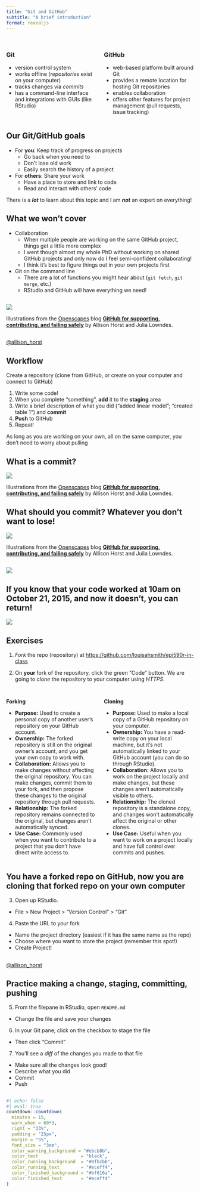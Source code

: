 ```yaml
---
title: "Git and GitHub"
subtitle: "A brief introduction"
format: revealjs
---
```


## 

::: columns
::: {.column width="50%"}
### Git

-   version control system
-   works offline (*repositories* exist on your computer)
-   tracks changes via *commits*
-   has a command-line interface and integrations with GUIs (like RStudio)
:::

::: {.column width="50%"}
### GitHub

-   web-based platform built around Git
-   provides a remote location for hosting Git repositories
-   enables collaboration
-   offers other features for project management (pull requests, issue tracking)
:::
:::

## Our Git/GitHub goals

-   For **you**: Keep track of progress on projects
    -   Go back when you need to
    -   Don't lose old work
    -   Easily search the history of a project
-   For **others**: Share your work
    -   Have a place to store and link to code
    -   Read and interact with others' code

There is a ***lot*** to learn about this topic and I am ***not*** an expert on everything!

## What we won't cover {.smaller}

-   Collaboration
    -   When multiple people are working on the same GitHub project, things get a little more complex
    -   I went though almost my whole PhD without working on shared GitHub projects and only now do I feel semi-confident collaborating!
    -   I think it's best to figure things out in your own projects first
-   Git on the command line
    -   There are a lot of functions you might hear about (`git fetch`, `git merge`, etc.)
    -   RStudio and GitHub will have everything we need!

## 

![](images/github_friends.png)

::: aside
Illustrations from the [Openscapes](https://www.openscapes.org/) blog [**GitHub for supporting, contributing, and failing safely**](https://www.openscapes.org/blog/2022/05/27/github-illustrated-series/) by Allison Horst and Julia Lowndes.
:::

##  {background-image="images/68739659-fb6f-41e8-9813-32e1de3d82c0.png" background-size="contain"}

::: aside
[\@allison_horst](https://twitter.com/allison_horst)
:::

## Workflow

Create a repository (clone from GitHub, or create on your computer and connect to GitHub)

1.  Write some code!
2.  When you complete "something", **add** it to the **staging** area
3.  Write a brief description of what you did ("added linear model"; "created table 1") and **commit**
4.  **Push** to GitHub
5.  Repeat!

As long as you are working on your own, all on the same computer, you don't need to worry about pulling

## What is a commit?

![](images/78587c8b-fa99-4c94-bce2-026cf4e588b5.png)

::: aside
Illustrations from the [Openscapes](https://www.openscapes.org/) blog [**GitHub for supporting, contributing, and failing safely**](https://www.openscapes.org/blog/2022/05/27/github-illustrated-series/) by Allison Horst and Julia Lowndes.
:::

## What should you commit? Whatever you don't want to lose!

![](images/e3538019-4520-46e6-b9ac-baee061888fc.png)

::: aside
Illustrations from the [Openscapes](https://www.openscapes.org/) blog [**GitHub for supporting, contributing, and failing safely**](https://www.openscapes.org/blog/2022/05/27/github-illustrated-series/) by Allison Horst and Julia Lowndes.
:::

##

![](images/Screenshot%202023-08-12%20at%2010.18.48%20PM.png)

## If you know that your code worked at 10am on October 21, 2015, and now it doesn't, you can return!

![](images/635809824922215243-AP-BACK-TO-THE-FUTURE-DAY-76890712.webp)

## Exercises

1.  *Fork* the repo (repository) at <https://github.com/louisahsmith/epi590r-in-class>

2.  On **your** fork of the repository, click the green "Code" button. We are going to *clone* the repository to your computer using *HTTPS*.

## {.smaller}

::: columns
::: {.column width="50%"}
**Forking**

-   **Purpose:** Used to create a personal copy of another user's repository on your GitHub account.
-   **Ownership:** The forked repository is still on the original owner's account, and you get your own copy to work with.
-   **Collaboration:** Allows you to make changes without affecting the original repository. You can make changes, commit them to your fork, and then propose these changes to the original repository through pull requests.
-   **Relationship:** The forked repository remains connected to the original, but changes aren't automatically synced.
-   **Use Case:** Commonly used when you want to contribute to a project that you don't have direct write access to.
:::

::: {.column width="50%"}
**Cloning**

-   **Purpose:** Used to make a local copy of a GitHub repository on your computer.
-   **Ownership:** You have a read-write copy on your local machine, but it's not automatically linked to your GitHub account (you can do so through RStudio).
-   **Collaboration:** Allows you to work on the project locally and make changes, but these changes aren't automatically visible to others.
-   **Relationship:** The cloned repository is a standalone copy, and changes won't automatically affect the original or other clones.
-   **Use Case:** Useful when you want to work on a project locally and have full control over commits and pushes.
:::
:::

## You have a forked repo on GitHub, now you are cloning that forked repo on your own computer

3.  Open up RStudio.

-   File \> New Project \> "Version Control" \> "Git"

4.  Paste the URL to your fork

-   Name the project directory (easiest if it has the same name as the repo)
-   Choose where you want to store the project (remember this spot!)
-   Create Project!


##  {background-image="images/68739659-fb6f-41e8-9813-32e1de3d82c0.png" background-size="contain"}

::: aside
[\@allison_horst](https://twitter.com/allison_horst)
:::

## Practice making a change, staging, committing, pushing

5.  From the filepane in RStudio, open `README.md`

-   Change the file and save your changes

6.  In your Git pane, click on the checkbox to stage the file

-   Then click "Commit"

7.  You'll see a *diff* of the changes you made to that file

-   Make sure all the changes look good!
-   Describe what you did
-   Commit
-   Push

##

```r
#| echo: false
#| eval: true
countdown::countdown(
  minutes = 15,
  warn_when = 60*3,
  right = "33%",
  padding = "25px",
  margin = "5%",
  font_size = "3em",
  color_warning_background = "#ebcb8b",
  color_text                = "black",
  color_running_background  = "#8fbcbb",
  color_running_text        = "#eceff4",
  color_finished_background = "#bf616a",
  color_finished_text       = "#eceff4"
)
```
